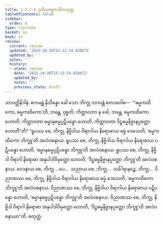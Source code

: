 ```yaml
---
title: 1.3.2.4 ဒုတိယဓမ္မကထိကသုတ္တ
tableOfContents: false
sidebar:
  order: 4
type: tipitaka
basket: su
book: sn
review:
  current: review
  updated: '2025-10-20T15:12:14.928072'
  updated_by: ''
  notes: ''
  history:
  - state: review
    date: '2025-10-20T15:12:14.928072'
    updated_by: ''
    notes: ''
    previous_state: draft
---
```



<DynamicBreadcrumb />


<ReviewStatus review={frontmatter.review} showDetails={true} />

<HypothesisAnnotation frontmatter={frontmatter} />

<Division number="116" book="sn" e="ch" v="18" p="298">

<Paragraph number="687" book="sn">
သာဝတ္ထိနိဒါနံ. ဧကမန္တံ နိသိန္နော ခေါ သော ဘိက္ခု ဘဂဝန္တံ ဧတဒဝေါစ—  “‘ဓမ္မကထိကော, ဓမ္မကထိကော’တိ, ဘန္တေ, ဝုစ္စတိ; ကိတ္တာဝတာ နု ခေါ, ဘန္တေ, ဓမ္မကထိကော ဟောတိ; ကိတ္တာဝတာ ဓမ္မာနုဓမ္မပ္ပဋိပန္နော ဟောတိ, ကိတ္တာဝတာ ဒိဋ္ဌဓမ္မနိဗ္ဗာနပ္ပတ္တော ဟောတီ”တိ? “ရူပဿ စေ, ဘိက္ခု, နိဗ္ဗိဒါယ ဝိရာဂါယ နိရောဓာယ ဓမ္မံ ဒေသေတိ, ‘ဓမ္မကထိကော ဘိက္ခူ’တိ အလံဝစနာယ. ရူပဿ စေ, ဘိက္ခု, နိဗ္ဗိဒါယ ဝိရာဂါယ နိရောဓာယ ပဋိပန္နော ဟောတိ, ‘ဓမ္မာနုဓမ္မပ္ပဋိပန္နော ဘိက္ခူ’တိ အလံဝစနာယ. ရူပဿ စေ, ဘိက္ခု, နိဗ္ဗိဒါ ဝိရာဂါ နိရောဓာ အနုပါဒါဝိမုတ္တော ဟောတိ, ‘ဒိဋ္ဌဓမ္မနိဗ္ဗာနပ္ပတ္တော ဘိက္ခူ’တိ အလံဝစနာယ. ဝေဒနာယ စေ, ဘိက္ခု …ပေ…  သညာယ စေ, ဘိက္ခု…  သင်္ခါရာနဉ္စေ, ဘိက္ခု…  ဝိညာဏဿ စေ, ဘိက္ခု, နိဗ္ဗိဒါယ ဝိရာဂါယ နိရောဓာယ ဓမ္မံ ဒေသေတိ, ‘ဓမ္မကထိကော ဘိက္ခူ’တိ အလံဝစနာယ. ဝိညာဏဿ စေ, ဘိက္ခု, နိဗ္ဗိဒါယ ဝိရာဂါယ နိရောဓာယ ပဋိပန္နော ဟောတိ, ‘ဓမ္မာနုဓမ္မပ္ပဋိပန္နော ဘိက္ခူ’တိ အလံဝစနာယ. ဝိညာဏဿ စေ, ဘိက္ခု, နိဗ္ဗိဒါ ဝိရာဂါ နိရောဓာ အနုပါဒါဝိမုတ္တော ဟောတိ, ‘ဒိဋ္ဌဓမ္မနိဗ္ဗာနပ္ပတ္တော ဘိက္ခူ’တိ အလံဝစနာယာ”တိ.

</Paragraph>
</Division>

<Paragraph number="688" type="center" book="sn">
စတုတ္ထံ.
</Paragraph>